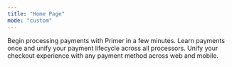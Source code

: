 ```yaml
---
title: "Home Page"
mode: "custom"
---
```


<CardGroup cols={3}>
  <Card title="Getting Started" href="/docs/payments/process-payments" img="https://primer.io/docs/static/process-payments-964916c81703fe9386ed0877fce77061.png">
    Begin processing payments with Primer in a few minutes.
  </Card>

  <Card title="Connections" href="/docs/payments/primer-concepts" img="https://primer.io/docs/static/process-payments-964916c81703fe9386ed0877fce77061.png">
    Learn payments once and unify your payment lifecycle across all processors.
  </Card>

  <Card title="Knowledge Base" href="/docs/payments/universal-checkout/overview" img="https://primer.io/docs/static/universal-checkout-7ac66a8f535994022633e2d297a2a333.png">
    Unify your checkout experience with any payment method across web and mobile.
  </Card>
</CardGroup>

<CardGroup cols={3}>
  <Card title="API Reference" img="https://primer.io/docs/static/process-payments-964916c81703fe9386ed0877fce77061.png" />

  <Card title="SDKs" img="https://primer.io/docs/static/process-payments-964916c81703fe9386ed0877fce77061.png" />

  <Card title="Change logs" img="https://primer.io/docs/static/process-payments-964916c81703fe9386ed0877fce77061.png" />
</CardGroup>

###